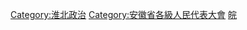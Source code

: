 [[Category:淮北政治|Category:淮北政治]]
[[Category:安徽省各級人民代表大會|Category:安徽省各級人民代表大會]]
[[Category:设区的市人民代表大会|皖]]